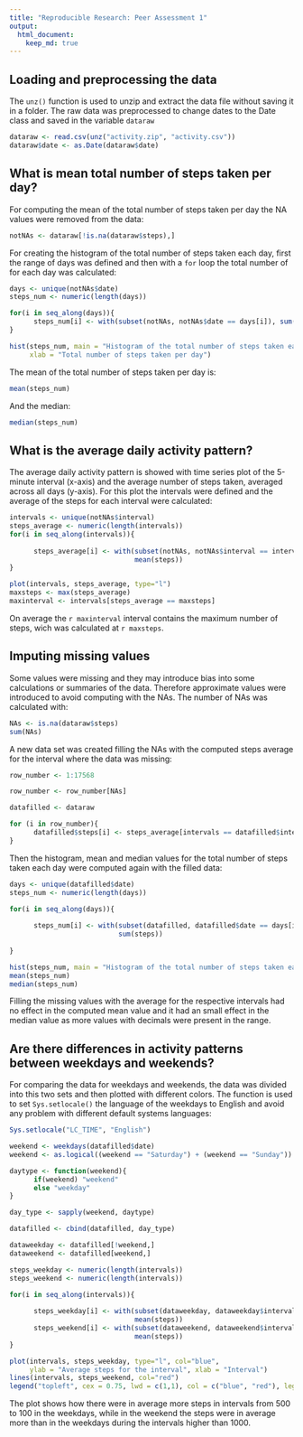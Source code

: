 ```yaml
---
title: "Reproducible Research: Peer Assessment 1"
output: 
  html_document:
    keep_md: true
---
```


## Loading and preprocessing the data
The `unz()` function is used to unzip and extract the data file without saving it 
in a folder. The raw data was preprocessed to change dates to the Date class and 
saved in the variable `dataraw`

```r
dataraw <- read.csv(unz("activity.zip", "activity.csv"))
dataraw$date <- as.Date(dataraw$date)
```

## What is mean total number of steps taken per day?
For computing the mean of the total number of steps taken per day the NA values 
were removed from the data:
```r
notNAs <- dataraw[!is.na(dataraw$steps),]
```
For creating the histogram of the total number of steps taken each day, first 
the range of days was defined and then with a `for` loop the total number of 
for each day was calculated:
```r
days <- unique(notNAs$date)
steps_num <- numeric(length(days))

for(i in seq_along(days)){
      steps_num[i] <- with(subset(notNAs, notNAs$date == days[i]), sum(steps))
}

hist(steps_num, main = "Histogram of the total number of steps taken each day",
     xlab = "Total number of steps taken per day")
```
  
The mean of the total number of steps taken per day is:
```r
mean(steps_num)
```
And the median:
```r
median(steps_num)
```
## What is the average daily activity pattern?
The average daily activity pattern is showed with time series plot of the 5-minute 
interval (x-axis) and the average number of steps taken, averaged across all days 
(y-axis). For this plot the intervals were defined and the average of the steps 
for each interval were calculated:
```r
intervals <- unique(notNAs$interval)
steps_average <- numeric(length(intervals))
for(i in seq_along(intervals)){
      
      steps_average[i] <- with(subset(notNAs, notNAs$interval == intervals[i]),
                               mean(steps))
}

plot(intervals, steps_average, type="l")
maxsteps <- max(steps_average)
maxinterval <- intervals[steps_average == maxsteps]
```
On average the `r maxinterval` interval contains the maximum number of steps, 
wich was calculated at `r maxsteps`.

## Imputing missing values
Some values were missing and they may introduce bias into some calculations or 
summaries of the data. Therefore approximate values were introduced to avoid 
computing with the NAs. The number of NAs was calculated with:
```r
NAs <- is.na(dataraw$steps) 
sum(NAs)
```
A new data set was created filling the NAs with the computed steps average for 
the interval where the data was missing:
```r
row_number <- 1:17568

row_number <- row_number[NAs]

datafilled <- dataraw

for (i in row_number){
      datafilled$steps[i] <- steps_average[intervals == datafilled$interval[i]]
}
```
Then the histogram, mean and median values for the total number of steps taken 
each day were computed again with the filled data:
```r
days <- unique(datafilled$date)
steps_num <- numeric(length(days))

for(i in seq_along(days)){
      
      steps_num[i] <- with(subset(datafilled, datafilled$date == days[i]),
                           sum(steps))
      
}

hist(steps_num, main = "Histogram of the total number of steps taken each day (filled NAs)")
mean(steps_num)
median(steps_num)
```
Filling the missing values with the average for the respective intervals 
had no effect in the computed mean value and it had an small effect in the median 
value as more values with decimals were present in the range.

## Are there differences in activity patterns between weekdays and weekends?
For comparing the data for weekdays and weekends, the data was divided into this 
two sets and then plotted with different colors. The function is used to set 
`Sys.setlocale()` the language of the weekdays to English and avoid any problem 
with different default systems languages:

```r
Sys.setlocale("LC_TIME", "English")

weekend <- weekdays(datafilled$date)
weekend <- as.logical((weekend == "Saturday") + (weekend == "Sunday"))

daytype <- function(weekend){
      if(weekend) "weekend"
      else "weekday"
}

day_type <- sapply(weekend, daytype)

datafilled <- cbind(datafilled, day_type)

dataweekday <- datafilled[!weekend,]
dataweekend <- datafilled[weekend,]

steps_weekday <- numeric(length(intervals))
steps_weekend <- numeric(length(intervals))

for(i in seq_along(intervals)){
      
      steps_weekday[i] <- with(subset(dataweekday, dataweekday$interval == intervals[i]),
                               mean(steps))
      steps_weekend[i] <- with(subset(dataweekend, dataweekend$interval == intervals[i]),
                               mean(steps))
}

plot(intervals, steps_weekday, type="l", col="blue",
     ylab = "Average steps for the interval", xlab = "Interval")
lines(intervals, steps_weekend, col="red")
legend("topleft", cex = 0.75, lwd = c(1,1), col = c("blue", "red"), legend = c("weekdays", "weekends"))
```

The plot shows how there were in average more steps in intervals from 500 to 100 in the weekdays, while in the weekend the steps were in average more than in the weekdays during the intervals higher than 1000.